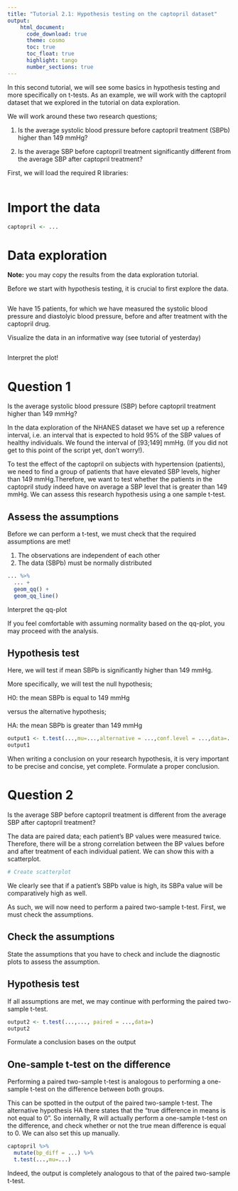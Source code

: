 ```yaml
---
title: "Tutorial 2.1: Hypothesis testing on the captopril dataset"   
output:
    html_document:
      code_download: true    
      theme: cosmo
      toc: true
      toc_float: true
      highlight: tango
      number_sections: true
---
```


In this second tutorial, we will see some basics
in hypothesis testing and more specifically on
t-tests. As an example, we will work with the
captopril dataset that we explored in the tutorial on data exploration.

We will work around these two research questions;

1) Is the average systolic blood pressure
before captopril treatment (SBPb) higher than 149 mmHg?

2) Is the average SBP before captopril treatment 
significantly different from the average SBP after
captopril treatment?

First, we will load the required R libraries:

```r

```

# Import the data

```r
captopril <- ...
```

# Data exploration

**Note:** you may copy the results from the data exploration tutorial.

Before we start with hypothesis testing, it is crucial to first explore the data. 

```r

```

We have 15 patients, for which we have measured the systolic 
blood pressure and diastolyic blood pressure, before and after
treatment with the captopril drug.

Visualize the data in an informative way (see tutorial of yesterday)

```r

```

Interpret the plot!

# Question 1

Is the average systolic blood pressure (SBP)
before captopril treatment higher than 149 mmHg?

In the data exploration of the NHANES dataset we have set up a reference
interval, i.e. an interval that is expected to hold 95% of
the SBP values of healthy individuals. We found the interval
of [93;149] mmHg. (If you did not get to this point of the script
yet, don't worry!).

To test the effect of the captopril on subjects with hypertension
(patients), we need to find a group of patients that have
elevated SBP levels, higher than 149 mmHg.Therefore, we want
to test whether the patients in the captopril study indeed have on average a SBP level
that is greater than 149 mmHg. 
We can assess this research hypothesis using a one sample t-test.

## Assess the assumptions

Before we can perform a t-test, we must check that the required
assumptions are met!

1. The observations are independent of each other
2. The data (SBPb) must be normally distributed


```r
... %>%
  ... +
  geom_qq() +
  geom_qq_line()
```

Interpret the qq-plot

If you feel comfortable with assuming normality based on the qq-plot,
you may proceed with the analysis. 

## Hypothesis test

Here, we will 
test if mean SBPb is significantly higher than 149 mmHg.

More specifically, we will test the null hypothesis;

H0: the mean SBPb is equal to 149 mmHg

versus the alternative hypothesis;

HA: the mean SBPb is greater than 149 mmHg

```r
output1 <- t.test(...,mu=...,alternative = ...,conf.level = ...,data=...)
output1
```

When writing a conclusion on your research hypothesis,
it is very important to be precise and concise, yet complete.
Formulate a proper conclusion.

# Question 2

Is the average SBP before captopril treatment is different from the 
average SBP after captopril treatment?

The data are paired data; each patient's BP values were measured twice. 
Therefore, there will be a strong correlation between the BP values before and
after treatment of each individual patient. We can show this
with a scatterplot.

```r
# Create scatterplot
```

We clearly see that if a patient's SBPb value is high, its
SBPa value will be comparatively high as well. 

As such, we will now need to perform a paired two-sample t-test. First, we must 
check the assumptions.

## Check the assumptions

State the assumptions that you have to check and include the diagnostic plots to assess the assumption. 

## Hypothesis test

If all assumptions are met, we may continue with
performing the paired two-sample t-test.

```r
output2 <- t.test(...,..., paired = ...,data=)
output2
```

Formulate a conclusion bases on the output


## One-sample t-test on the difference

Performing a paired two-sample t-test is
analogous to performing a one-sample t-test on the difference
between both groups.

This can be spotted in the output of the paired two-sample
t-test. The alternative hypothesis HA there states that 
the "true difference in means is not equal to 0". So internally,
R will actually perform a one-sample t-test on the difference, and
check whether or not the true mean difference is equal to 0.
We can also set this up manually.

```r
captopril %>%
  mutate(bp_diff = ...) %>%
  t.test(...,mu=...)
```

Indeed, the output is completely analogous to that
of the paired two-sample t-test.











































